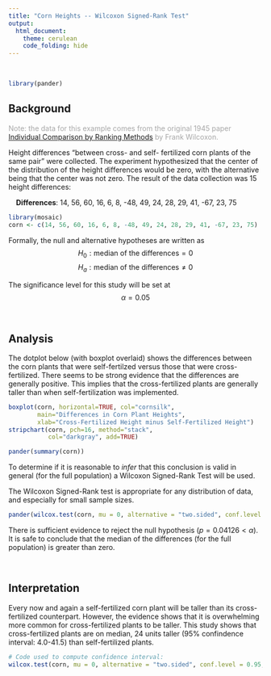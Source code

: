 ```yaml
---
title: "Corn Heights -- Wilcoxon Signed-Rank Test"
output: 
  html_document:
    theme: cerulean
    code_folding: hide
---
```


<br />

```r
library(pander)
```


## Background

<div style="color:#a8a8a8;">

Note: the data for this example comes from the original 1945 paper [Individual Comparison by Ranking Methods](http://sci2s.ugr.es/keel/pdf/algorithm/articulo/wilcoxon1945.pdf) by Frank Wilcoxon. 

</div>

Height differences "between cross- and self- fertilized corn plants of the same pair" were collected. The experiment hypothesized that the center of the distribution of the height differences would be zero, with the alternative being that the center was not zero. The result of the data collection was 15 height differences: 

<div style="padding-left:15px;">

**Differences**: 14, 56, 60, 16, 6, 8, -48, 49, 24, 28, 29, 41, -67, 23, 75 

</div>

```r
library(mosaic)
corn <- c(14, 56, 60, 16, 6, 8, -48, 49, 24, 28, 29, 41, -67, 23, 75)
```

Formally, the null and alternative hypotheses are written as
$$
  H_0: \text{median of the differences} = 0
$$
$$
  H_a: \text{median of the differences} \neq 0
$$

The significance level for this study will be set at
$$
  \alpha = 0.05
$$

<br />

## Analysis

The dotplot below (with boxplot overlaid) shows the differences between the corn plants that were self-fertilzed versus those that were cross-fertilized. There seems to be strong evidence that the differences are generally positive. This implies that the cross-fertilized plants are generally taller than when self-fertilization was implemented.

```r
boxplot(corn, horizontal=TRUE, col="cornsilk",
        main="Differences in Corn Plant Heights",
        xlab="Cross-Fertilized Height minus Self-Fertilized Height")
stripchart(corn, pch=16, method="stack", 
           col="darkgray", add=TRUE)

```

```r
pander(summary(corn))
```

To determine if it is reasonable to *infer* that this conclusion is valid in general (for the full population) a Wilcoxon Signed-Rank Test will be used. 

The Wilcoxon Signed-Rank test is appropriate for any distribution of data, and especially for small sample sizes. 

```r
pander(wilcox.test(corn, mu = 0, alternative = "two.sided", conf.level = 0.95))
```

There is sufficient evidence to reject the null hypothesis ($p = 0.04126 < \alpha$). It is safe to conclude that the median of the differences (for the full population) is greater than zero.

<br />

## Interpretation

Every now and again a self-fertilized corn plant will be taller than its cross-fertilized counterpart. However, the evidence shows that it is overwhelming more common for cross-fertilized plants to be taller. This study shows that cross-fertilized plants are on median, 24 units taller (95% confindence interval: 4.0-41.5) than self-fertilized plants.

```r
# Code used to compute confidence interval:
wilcox.test(corn, mu = 0, alternative = "two.sided", conf.level = 0.95, conf.int = TRUE)
```

